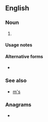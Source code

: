 {{also|Appendix:Variations of "ms"}}
==English==

===Noun===
{{head|en|noun form}}

# {{plural of|en|M}}

====Usage notes====
{{U:en:plurals of letters}}

====Alternative forms====
* {{l|en|Ms}}

===See also===
* [[m's]]

===Anagrams===
* {{anagrams|en|a=ms|S & M|S&M|SM|Sm|sm|sm.}}